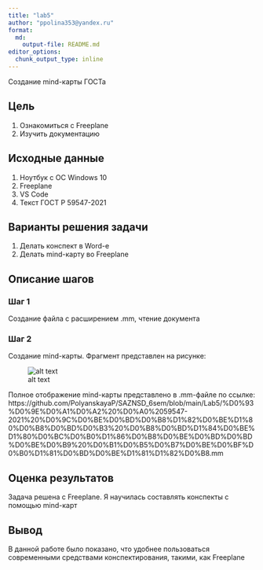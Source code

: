 ```yaml
---
title: "lab5"
author: "ppolina353@yandex.ru"
format:   
  md:
    output-file: README.md
editor_options: 
  chunk_output_type: inline
---
```

Создание mind-карты ГОСТа

## Цель

1.  Ознакомиться с Freeplane \n
2.  Изучить документацию \n

## Исходные данные

1. Ноутбук с ОС Windows 10 \n
2.  Freeplane \n
3.  VS Code \n
4.  Текст ГОСТ Р 59547-2021 \n 

## Варианты решения задачи

1.  Делать конспект в Word-е \n
2.  Делать mind-карту во Freeplane \n

## Описание шагов

### Шаг 1

Создание файла с расширением .mm, чтение документа

### Шаг 2

Создание mind-карты. \n
Фрагмент представлен на рисунке:

![alt text](./1.png)

Полное отображение mind-карты представлено в .mm-файле по ссылке: https://github.com/PolyanskayaP/SAZNSD_6sem/blob/main/Lab5/%D0%93%D0%9E%D0%A1%D0%A2%20%D0%A0%2059547-2021%20%D0%9C%D0%BE%D0%BD%D0%B8%D1%82%D0%BE%D1%80%D0%B8%D0%BD%D0%B3%20%D0%B8%D0%BD%D1%84%D0%BE%D1%80%D0%BC%D0%B0%D1%86%D0%B8%D0%BE%D0%BD%D0%BD%D0%BE%D0%B9%20%D0%B1%D0%B5%D0%B7%D0%BE%D0%BF%D0%B0%D1%81%D0%BD%D0%BE%D1%81%D1%82%D0%B8.mm 

## Оценка результатов

Задача решена с Freeplane. Я научилась составлять конспекты с помощью mind-карт

## Вывод

В данной работе было показано, что удобнее пользоваться современными средствами конспектирования, такими, как Freeplane
